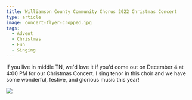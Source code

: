 ```yaml
---
title: Williamson County Community Chorus 2022 Christmas Concert
type: article
image: concert-flyer-cropped.jpg
tags:
  - Advent
  - Christmas
  - Fun
  - Singing
---
```


If you live in middle TN, we'd love it if you'd come out on December 4 at 4:00 PM for our Christmas Concert. I sing tenor in this choir and we have some wonderful, festive, and glorious music this year!


![](/images/blog/2022/11/28/concert-flyer.jpg)

